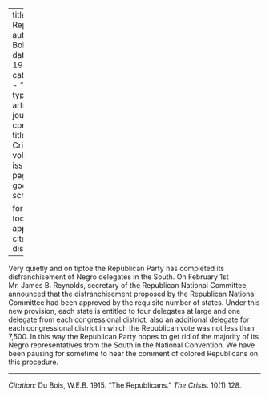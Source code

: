 
---
title: 'The Republicans'
author: Du Bois, W.E.B.
date: May 1915
categories: 
  - ""
citation: 
  type: article-journal
  container-title: The Crisis
  volume: 10
  issue: 1
  page: 128
google-scholar: true

format:
  html:
    toc: false
    appendix-cite-as: display
---


Very quietly and on tiptoe the Republican Party has completed its disfranchisement of Negro delegates in the South. On February 1st Mr. James B. Reynolds, secretary of the Republican National Committee, announced that the disfranchisement proposed by the Republican National Committee had been approved by the requisite number of states. Under this new provision, each state is entitled to four delegates at large and one delegate from each congressional district; also an additional delegate for each congressional district in which the Republican vote was not less than 7,500. In this way the Republican Party hopes to get rid of the majority of its Negro representatives from the South in the National Convention. We have been pausing for sometime to hear the comment of colored Republicans on this procedure.

_____
*Citation:* Du Bois, W.E.B. 1915. "The Republicans." *The Crisis*. 10(1):128.